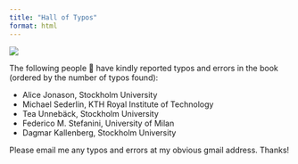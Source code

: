 ```yaml
---
title: "Hall of Typos"
format: html
---
```


![](figs/linocut_water.png)

The following people 🙏 have kindly reported typos and errors in the book (ordered by the number of typos found):

-   Alice Jonason, Stockholm University
-   Michael Sederlin, KTH Royal Institute of Technology
-   Tea Unnebäck, Stockholm University
-   Federico M. Stefanini, University of Milan
-   Dagmar Kallenberg, Stockholm University

Please email me any typos and errors at my obvious gmail address. Thanks!
